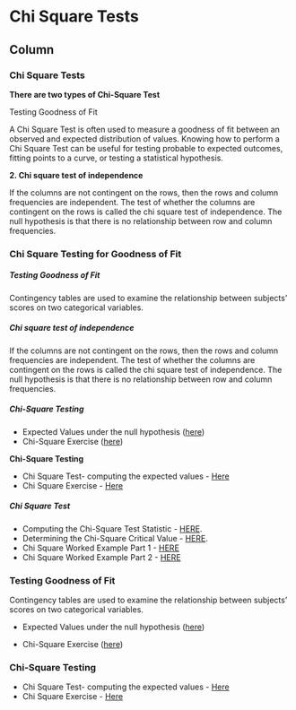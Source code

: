 Chi Square Tests {data-navmenu="Chi Square Tests"}
===========================================================

Column {.tabset}
-----------------------------------

### Chi Square Tests
<strong>There are two types of Chi-Square Test</strong>

Testing Goodness of Fit

A Chi Square Test is often used to measure a goodness of fit between an observed and expected distribution of values. Knowing how to perform a Chi Square Test can be useful for testing probable to expected outcomes, fitting points to a curve, or testing a statistical hypothesis.

<strong>2.  Chi square test of independence</strong>

If the columns are not contingent on the rows, then the rows and column frequencies are independent. The test of whether the columns are contingent on the rows is called the chi square test of independence. The null hypothesis is that there is no relationship between row and column frequencies.


### Chi Square Testing for Goodness of Fit

<h5> Testing Goodness of Fit</h5>


Contingency tables are used to examine the relationship between subjects’ scores on two categorical variables.

<h5>Chi square test of independence</h5>

If the columns are not contingent on the rows, then the rows and column frequencies are independent. The test of whether the columns are contingent on the rows is called the chi square test of independence. The null hypothesis is that there is no relationship between row and column frequencies.

<h5>Chi-Square Testing</h5>

* Expected Values under the null hypothesis (<a title="ChiSquare-ExpectedValues" href="https://dl.dropboxusercontent.com/u/6044937/IntroStats/PartH-Chi%20Square%20Expected%20Values.pdf" target="_blank">here</a>)</li>
* Chi-Square Exercise (<a title="Chi-SquareExercise" href="https://dl.dropboxusercontent.com/u/6044937/IntroStats/PartH-Chi%20Square%20Exercise.pdf" target="_blank">here</a>)</li>



<strong>Chi-Square Testing</strong>


* Chi Square Test- computing the expected values - <a href="https://dl.dropboxusercontent.com/u/6044937/IntroStats/PartH-Chi%20Square%20Expected%20Values.pdf" target="_blank">Here</a></li>
* Chi Square Exercise - <a href="https://dl.dropboxusercontent.com/u/6044937/IntroStats/PartH-Chi%20Square%20Exercise.pdf" target="_blank">Here</a></li>



<h5>Chi Square Test</h5>

* Computing the Chi-Square Test Statistic - <a href="https://youtu.be/O5ds4O8K8rQ">HERE</a>. </li>
* Determining the Chi-Square Critical Value - <a href="https://youtu.be/6B4uZY1Onzc">HERE</a>.  </li>
	
* Chi Square Worked Example Part 1 - <a href="https://youtu.be/7ZKSeyjKWvw">HERE</a></li>
* Chi Square Worked Example Part 2 - <a href="https://youtu.be/wV88ylsaxjw">HERE</a></li>


### Testing Goodness of Fit

Contingency tables are used to examine the relationship between subjects’ scores on two categorical variables.

* Expected Values under the null hypothesis (<a title="ChiSquare-ExpectedValues" href="https://dl.dropboxusercontent.com/u/6044937/IntroStats/PartH-Chi%20Square%20Expected%20Values.pdf" target="_blank">here</a>)

* Chi-Square Exercise (<a title="Chi-SquareExercise" href="https://dl.dropboxusercontent.com/u/6044937/IntroStats/PartH-Chi%20Square%20Exercise.pdf" target="_blank">here</a>)


### Chi-Square Testing

* Chi Square Test- computing the expected values - <a href="https://dl.dropboxusercontent.com/u/6044937/IntroStats/PartH-Chi%20Square%20Expected%20Values.pdf" target="_blank">Here</a>
* Chi Square Exercise - <a href="https://dl.dropboxusercontent.com/u/6044937/IntroStats/PartH-Chi%20Square%20Exercise.pdf" target="_blank">Here</a>

